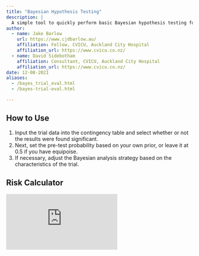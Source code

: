 ```yaml
---
title: "Bayesian Hypothesis Testing"
description: |
  A simple tool to quickly perform basic Bayesian hypothesis testing for a binary outcome, using publication-level trial data.
author:
  - name: Jake Barlow 
    url: https://www.cjdbarlow.au/
    affiliation: Fellow, CVICU, Auckland City Hospital
    affiliation_url: https://www.cvicu.co.nz/
  - name: David Sidebotham
    affiliation: Consultant, CVICU, Auckland City Hospital
    affiliation_url: https://www.cvicu.co.nz/
date: 12-08-2021
aliases: 
  - /bayes_trial_eval.html
  - /bayes-trial-eval.html

---
```


## How to Use

1. Input the trial data into the contingency table and select whether or not the results were found significant.
2. Next, set the pre-test probability based on your own prior, or leave it at 0.5 if you have equipoise.
3. If necessary, adjust the Bayesian analysis strategy based on the characteristics of the trial.


## Risk Calculator

:::{.column-page}
<script type="text/javascript" src="https://cdnjs.cloudflare.com/ajax/libs/iframe-resizer/3.5.16/iframeResizer.min.js"></script>

<iframe frameborder="no" scrolling="no" class="shinyFrame"
src="https://chrisjake.shinyapps.io/shiny-bayes/">
</iframe>

<script>
  iFrameResize({
    heightCalculationMethod: 'taggedElement'
  });
</script>
:::